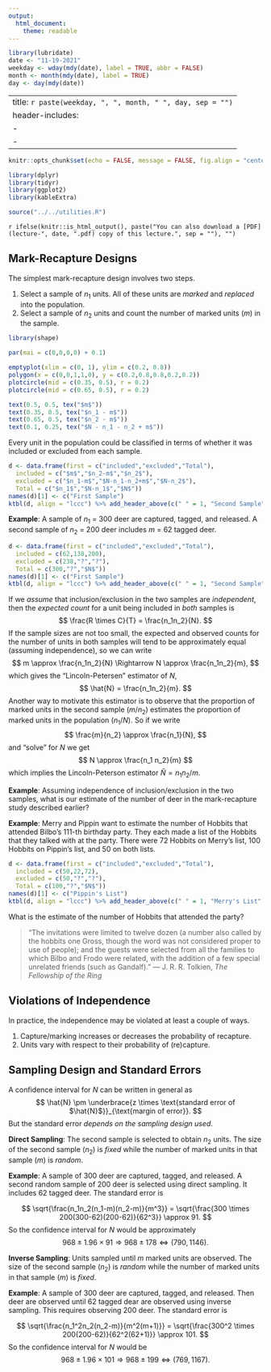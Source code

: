 ```yaml
---
output:
  html_document:
    theme: readable
---
```


```r
library(lubridate)
date <- "11-19-2021"
weekday <- wday(mdy(date), label = TRUE, abbr = FALSE)
month <- month(mdy(date), label = TRUE)
day <- day(mdy(date))
```

---
title: `r paste(weekday, ", ", month, " ", day, sep = "")`
header-includes:
  - \usepackage{array}
  - \usepackage{booktabs}
---

```r
knitr::opts_chunk$set(echo = FALSE, message = FALSE, fig.align = "center", out.width = "100%", fig.width = 9, cache = FALSE, dev = ifelse(knitr::is_html_output(), "png", "pdf"))
```

```r
library(dplyr)
library(tidyr)
library(ggplot2)
library(kableExtra)
```

```r
source("../../utilities.R")
```

`r ifelse(knitr::is_html_output(), paste("You can also download a [PDF](lecture-", date, ".pdf) copy of this lecture.", sep = ""), "")`

## Mark-Recapture Designs

The simplest mark-recapture design involves two steps.

1. Select a sample of $n_1$ units. All of these units are *marked* and *replaced* into the population.
2. Select a sample of $n_2$ units and count the number of marked units ($m$) in the sample. 

```r
library(shape)

par(mai = c(0,0,0,0) + 0.1)

emptyplot(xlim = c(0, 1), ylim = c(0.2, 0.8))
polygon(x = c(0,0,1,1,0), y = c(0.2,0.8,0.8,0.2,0.2))
plotcircle(mid = c(0.35, 0.5), r = 0.2)
plotcircle(mid = c(0.65, 0.5), r = 0.2)

text(0.5, 0.5, tex("$m$"))
text(0.35, 0.5, tex("$n_1 - m$"))
text(0.65, 0.5, tex("$n_2 - m$"))
text(0.1, 0.25, tex("$N - n_1 - n_2 + m$"))
```

Every unit in the population could be classified in terms of whether it was included or excluded from each sample.
```r
d <- data.frame(first = c("included","excluded","Total"),
  included = c("$m$","$n_2-m$","$n_2$"),
  excluded = c("$n_1-m$","$N-n_1-n_2+m$","$N-n_2$"),
  Total = c("$n_1$","$N-n_1$","$N$"))
names(d)[1] <- c("First Sample")
ktbl(d, align = "lccc") %>% add_header_above(c(" " = 1, "Second Sample" = 2, " " = 1)) %>% column_spec(1, bold = knitr::is_html_output())
```

**Example**: A sample of $n_1$ = 300 deer are captured, tagged, and released. A second sample of $n_2$ = 200 deer includes $m$ = 62 tagged deer.
```r
d <- data.frame(first = c("included","excluded","Total"),
  included = c(62,138,200),
  excluded = c(238,"?","?"),
  Total = c(300,"?","$N$"))
names(d)[1] <- c("First Sample")
ktbl(d, align = "lccc") %>% add_header_above(c(" " = 1, "Second Sample" = 2, " " = 1)) %>% column_spec(1, bold = knitr::is_html_output())
```

If we *assume* that inclusion/exclusion in the two samples are *independent*, then the *expected count* for a unit being included in *both* samples is
$$
  \frac{R \times C}{T} = \frac{n_1n_2}{N}.
$$
If the sample sizes are not too small, the expected and observed counts for the number of units in both samples will tend to be approximately equal (assuming independence), so we can write
$$
  m \approx \frac{n_1n_2}{N} \Rightarrow N \approx \frac{n_1n_2}{m},
$$
which gives the "Lincoln-Petersen" estimator of $N$,
$$
  \hat{N} = \frac{n_1n_2}{m}.
$$
Another way to motivate this estimator is to observe that the proportion of marked units in the second sample ($m/n_2$) estimates the proportion of marked units in the population ($n_1/N$). So if we write
$$
  \frac{m}{n_2} \approx \frac{n_1}{N},
$$
and "solve" for $N$ we get
$$
  N \approx \frac{n_1 n_2}{m}
$$
which implies the Lincoln-Peterson estimator $\hat{N} = n_1 n_2 / m$. 
\pagebreak

**Example**: Assuming independence of inclusion/exclusion in the two samples, what is our estimate of the number of deer in the mark-recapture study described earlier?

\vspace{3cm}

**Example**: Merry and Pippin want to estimate the number of Hobbits that attended Bilbo's 111-th birthday party. They each made a list of the Hobbits that they talked with at the party. There were 72 Hobbits on Merry's list, 100 Hobbits on Pippin's list, and 50 on both lists. 
```r
d <- data.frame(first = c("included","excluded","Total"),
  included = c(50,22,72),
  excluded = c(50,"?","?"),
  Total = c(100,"?","$N$"))
names(d)[1] <- c("Pippin's List")
ktbl(d, align = "lccc") %>% add_header_above(c(" " = 1, "Merry's List" = 2, " " = 1)) %>% column_spec(1, bold = knitr::is_html_output())
```
What is the estimate of the number of Hobbits that attended the party?

> "The invitations were limited to twelve dozen (a number also called by the hobbits one Gross, 
> though the word was not considered proper to use of people); and the guests were selected from 
> all the families to which Bilbo and Frodo were related, with the addition of a few special 
> unrelated friends (such as Gandalf)." --- J. R. R. Tolkien, *The Fellowship of the Ring* 

\pagebreak

## Violations of Independence

In practice, the independence may be violated at least a couple of ways.

1. Capture/marking increases or decreases the probability of recapture.
0. Units vary with respect to their probability of (re)capture.

## Sampling Design and Standard Errors

A confidence interval for $N$ can be written in general as
$$
	\hat{N} \pm \underbrace{z \times 
	\text{standard error of $\hat{N}$}}_{\text{margin of error}}.
$$
But the standard error *depends on the sampling design used*.

**Direct Sampling**: The second sample is selected to obtain $n_2$ units. The size of the second sample ($n_2$) is *fixed* while the number of marked units in that sample ($m$) is *random*. 

**Example**: A sample of 300 deer are captured, tagged, and released. A second random sample of 200 deer is selected using direct sampling. It includes 62 tagged deer. The standard error is

$$
\sqrt{\frac{n_1n_2(n_1-m)(n_2-m)}{m^3}} = \sqrt{\frac{300 \times 200(300-62)(200-62)}{62^3}} \approx 91.
$$
So the confidence interval for $N$ would be approximately
$$
   968 \pm 1.96 \times 91 \Rightarrow 968 \pm 178 \Leftrightarrow (790, 1146).
$$

**Inverse Sampling**: Units sampled until $m$ marked units are observed. The size of the second sample ($n_2$) is *random* while the number of marked units in that sample ($m$) is *fixed*.

**Example**: A sample of 300 deer are captured, tagged, and released. Then deer are observed until 62 tagged dear are observed using inverse sampling. This requires observing 200 deer. The standard error is

$$
\sqrt{\frac{n_1^2n_2(n_2-m)}{m^2(m+1)}} = \sqrt{\frac{300^2 \times 200(200-62)}{62^2(62+1)}} \approx 101.
$$
So the confidence interval for $N$ would be 
$$
   968 \pm 1.96 \times 101 \Rightarrow 968 \pm 199 \Leftrightarrow (769, 1167).
$$
